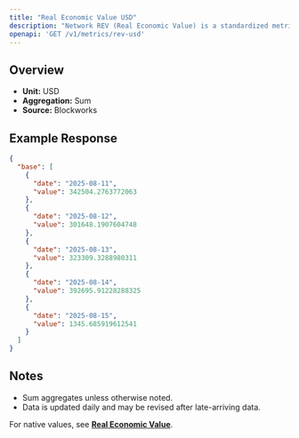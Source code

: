 ```yaml
---
title: "Real Economic Value USD"
description: "Network REV (Real Economic Value) is a standardized metric that tracks blockchain value accrual generated by user activity. REV consists of both in-protocol transaction fees and out-of-protocol tips that users pay for transaction execution, so it measures the monetary demand to transact onchain."
openapi: 'GET /v1/metrics/rev-usd'
---
```


## Overview

- **Unit:** USD
- **Aggregation:** Sum
- **Source:** Blockworks

## Example Response

```json
{
  "base": [
    {
      "date": "2025-08-11",
      "value": 342504.2763772063
    },
    {
      "date": "2025-08-12",
      "value": 301648.1907604748
    },
    {
      "date": "2025-08-13",
      "value": 323309.3288980311
    },
    {
      "date": "2025-08-14",
      "value": 392695.91228288325
    },
    {
      "date": "2025-08-15",
      "value": 1345.685919612541
    }
  ]
}
```

## Notes
- Sum aggregates unless otherwise noted.
- Data is updated daily and may be revised after late-arriving data.


<Note>For native values, see **[Real Economic Value](./rev)**.</Note>